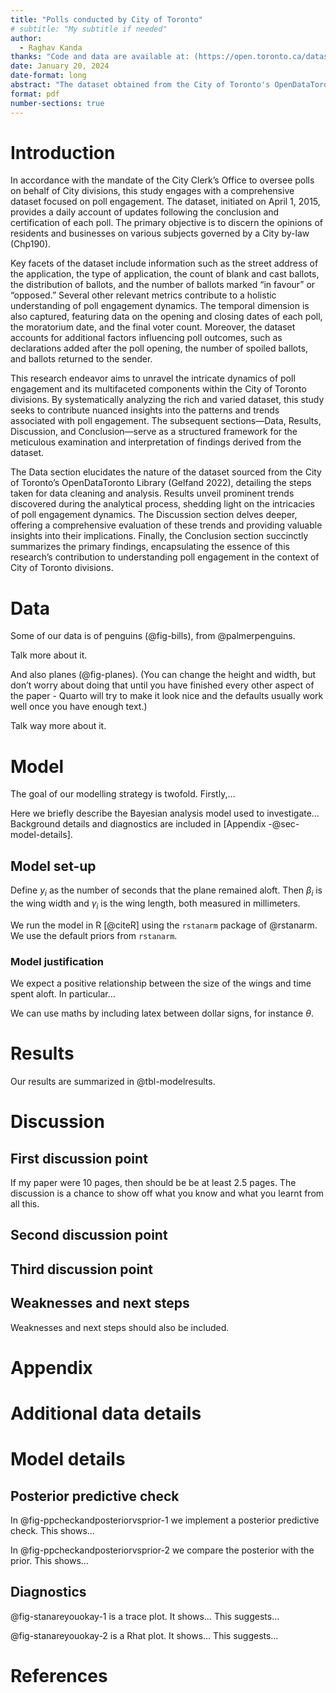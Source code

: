 ```yaml
---
title: "Polls conducted by City of Toronto"
# subtitle: "My subtitle if needed"
author: 
  - Raghav Kanda
thanks: "Code and data are available at: (https://open.toronto.ca/dataset/polls-conducted-by-the-city/)."
date: January 20, 2024
date-format: long
abstract: "The dataset obtained from the City of Toronto's OpenDataToronto Library sheds light on poll engagement dynamics within the city. With records starting from April 1, 2015, this study explores various facets of poll participation, including ballot distribution, cast and blank ballots, declarations added, and final voter counts."
format: pdf
number-sections: true
---
```




# Introduction

In accordance with the mandate of the City Clerk's Office to oversee polls on behalf of City divisions, this study engages with a comprehensive dataset focused on poll engagement. The dataset, initiated on April 1, 2015, provides a daily account of updates following the conclusion and certification of each poll. The primary objective is to discern the opinions of residents and businesses on various subjects governed by a City by-law (Chp190).

Key facets of the dataset include information such as the street address of the application, the type of application, the count of blank and cast ballots, the distribution of ballots, and the number of ballots marked "in favour" or "opposed." Several other relevant metrics contribute to a holistic understanding of poll engagement dynamics. The temporal dimension is also captured, featuring data on the opening and closing dates of each poll, the moratorium date, and the final voter count. Moreover, the dataset accounts for additional factors influencing poll outcomes, such as declarations added after the poll opening, the number of spoiled ballots, and ballots returned to the sender.

This research endeavor aims to unravel the intricate dynamics of poll engagement and its multifaceted components within the City of Toronto divisions. By systematically analyzing the rich and varied dataset, this study seeks to contribute nuanced insights into the patterns and trends associated with poll engagement. The subsequent sections—Data, Results, Discussion, and Conclusion—serve as a structured framework for the meticulous examination and interpretation of findings derived from the dataset.

The Data section elucidates the nature of the dataset sourced from the City of Toronto's OpenDataToronto Library (Gelfand 2022), detailing the steps taken for data cleaning and analysis. Results unveil prominent trends discovered during the analytical process, shedding light on the intricacies of poll engagement dynamics. The Discussion section delves deeper, offering a comprehensive evaluation of these trends and providing valuable insights into their implications. Finally, the Conclusion section succinctly summarizes the primary findings, encapsulating the essence of this research's contribution to understanding poll engagement in the context of City of Toronto divisions.



# Data {#sec-data}

Some of our data is of penguins (@fig-bills), from @palmerpenguins.

Talk more about it.

And also planes (@fig-planes). (You can change the height and width, but don't worry about doing that until you have finished every other aspect of the paper - Quarto will try to make it look nice and the defaults usually work well once you have enough text.)



Talk way more about it. 



# Model

The goal of our modelling strategy is twofold. Firstly,...

Here we briefly describe the Bayesian analysis model used to investigate... Background details and diagnostics are included in [Appendix -@sec-model-details].

## Model set-up

Define $y_i$ as the number of seconds that the plane remained aloft. Then $\beta_i$ is the wing width and $\gamma_i$ is the wing length, both measured in millimeters.  

\begin{align} 
y_i|\mu_i, \sigma &\sim \mbox{Normal}(\mu_i, \sigma) \\
\mu_i &= \alpha + \beta_i + \gamma_i\\
\alpha &\sim \mbox{Normal}(0, 2.5) \\
\beta &\sim \mbox{Normal}(0, 2.5) \\
\gamma &\sim \mbox{Normal}(0, 2.5) \\
\sigma &\sim \mbox{Exponential}(1)
\end{align}

We run the model in R [@citeR] using the `rstanarm` package of @rstanarm. We use the default priors from `rstanarm`.


### Model justification

We expect a positive relationship between the size of the wings and time spent aloft. In particular...

We can use maths by including latex between dollar signs, for instance $\theta$.


# Results

Our results are summarized in @tbl-modelresults.





# Discussion

## First discussion point {#sec-first-point}

If my paper were 10 pages, then should be be at least 2.5 pages. The discussion is a chance to show off what you know and what you learnt from all this. 

## Second discussion point

## Third discussion point

## Weaknesses and next steps

Weaknesses and next steps should also be included.

\newpage

\appendix

# Appendix {-}


# Additional data details

# Model details {#sec-model-details}

## Posterior predictive check

In @fig-ppcheckandposteriorvsprior-1 we implement a posterior predictive check. This shows...

In @fig-ppcheckandposteriorvsprior-2 we compare the posterior with the prior. This shows... 



## Diagnostics

@fig-stanareyouokay-1 is a trace plot. It shows... This suggests...

@fig-stanareyouokay-2 is a Rhat plot. It shows... This suggests...





\newpage


# References


